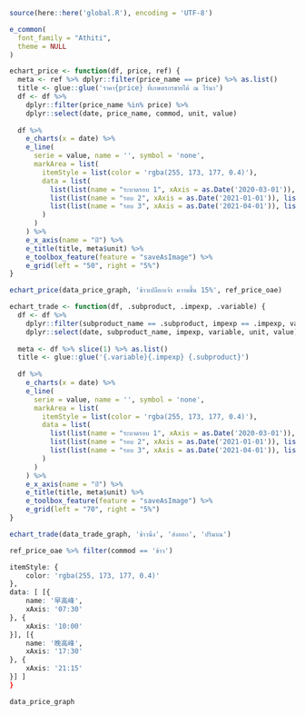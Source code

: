 ```r
source(here::here('global.R'), encoding = 'UTF-8')
```

```r
e_common(
  font_family = "Athiti",
  theme = NULL
)

echart_price <- function(df, price, ref) {
  meta <- ref %>% dplyr::filter(price_name == price) %>% as.list()
  title <- glue::glue('ราคา{price} ที่เกษตรกรขายได้ ณ ไร่นา')
  df <- df %>%
    dplyr::filter(price_name %in% price) %>%
    dplyr::select(date, price_name, commod, unit, value)
  
  df %>%
    e_charts(x = date) %>% 
    e_line(
      serie = value, name = '', symbol = 'none',
      markArea = list(
        itemStyle = list(color = 'rgba(255, 173, 177, 0.4)'),
        data = list(
          list(list(name = "ระบาดรอบ 1", xAxis = as.Date('2020-03-01')), list(xAxis = as.Date('2020-04-01'))),
          list(list(name = "รอบ 2", xAxis = as.Date('2021-01-01')), list(xAxis = as.Date('2021-02-01'))),
          list(list(name = "รอบ 3", xAxis = as.Date('2021-04-01')), list(xAxis = as.Date('2021-06-01')))
        )
      )
    ) %>%
    e_x_axis(name = "ปี") %>%
    e_title(title, meta$unit) %>%
    e_toolbox_feature(feature = "saveAsImage") %>%
    e_grid(left = "50", right = "5%")
}

echart_price(data_price_graph, 'ข้าวเปลือกเจ้า ความชื้น 15%', ref_price_oae)
```

```r
echart_trade <- function(df, .subproduct, .impexp, .variable) {
  df <- df %>%
    dplyr::filter(subproduct_name == .subproduct, impexp == .impexp, variable == .variable) %>%
    dplyr::select(date, subproduct_name, impexp, variable, unit, value)
  
  meta <- df %>% slice(1) %>% as.list()
  title <- glue::glue('{.variable}{.impexp} {.subproduct}')
  
  df %>%
    e_charts(x = date) %>% 
    e_line(
      serie = value, name = '', symbol = 'none',
      markArea = list(
        itemStyle = list(color = 'rgba(255, 173, 177, 0.4)'),
        data = list(
          list(list(name = "ระบาดรอบ 1", xAxis = as.Date('2020-03-01')), list(xAxis = as.Date('2020-04-01'))),
          list(list(name = "รอบ 2", xAxis = as.Date('2021-01-01')), list(xAxis = as.Date('2021-02-01'))),
          list(list(name = "รอบ 3", xAxis = as.Date('2021-04-01')), list(xAxis = as.Date('2021-06-01')))
        )
      )
    ) %>%
    e_x_axis(name = "ปี") %>%
    e_title(title, meta$unit) %>%
    e_toolbox_feature(feature = "saveAsImage") %>%
    e_grid(left = "70", right = "5%")
}
```

```r
echart_trade(data_trade_graph, 'ข้าวนึ่ง', 'ส่งออก', 'ปริมาณ')
```

```r
ref_price_oae %>% filter(commod == 'ข้าว')
```

```r
itemStyle: {
    color: 'rgba(255, 173, 177, 0.4)'
},
data: [ [{
    name: '早高峰',
    xAxis: '07:30'
}, {
    xAxis: '10:00'
}], [{
    name: '晚高峰',
    xAxis: '17:30'
}, {
    xAxis: '21:15'
}] ]
}
```

```r
data_price_graph
```

```r

```

